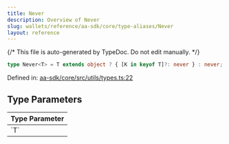 ```yaml
---
title: Never
description: Overview of Never
slug: wallets/reference/aa-sdk/core/type-aliases/Never
layout: reference
---
```


{/* This file is auto-generated by TypeDoc. Do not edit manually. */}

```ts
type Never<T> = T extends object ? { [K in keyof T]?: never } : never;
```

Defined in: [aa-sdk/core/src/utils/types.ts:22](https://github.com/alchemyplatform/aa-sdk/blob/0cc60e9f694c242d91befdaa2f26cdec3ee389c5/aa-sdk/core/src/utils/types.ts#L22)

## Type Parameters

<table>
  <thead>
    <tr>
      <th align="left">Type Parameter</th>
    </tr>
  </thead>

  <tbody>
    <tr>
      <td>
        `T`
      </td>
    </tr>
  </tbody>
</table>
